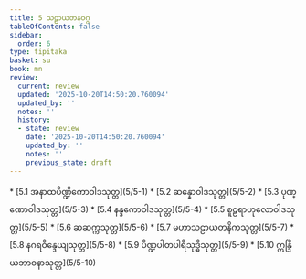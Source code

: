 ```yaml
---
title: 5 သဠာယတနဝဂ္ဂ
tableOfContents: false
sidebar:
  order: 6
type: tipitaka
basket: su
book: mn
review:
  current: review
  updated: '2025-10-20T14:50:20.760094'
  updated_by: ''
  notes: ''
  history:
  - state: review
    date: '2025-10-20T14:50:20.760094'
    updated_by: ''
    notes: ''
    previous_state: draft
---
```



<DynamicBreadcrumb />


<ReviewStatus review={frontmatter.review} showDetails={true} />

<HypothesisAnnotation frontmatter={frontmatter} />



<TableOfContents book="mn" section="5">
* [5.1 အနာထပိဏ္ဍိကောဝါဒသုတ္တ](5/5-1)
* [5.2 ဆန္နောဝါဒသုတ္တ](5/5-2)
* [5.3 ပုဏ္ဏောဝါဒသုတ္တ](5/5-3)
* [5.4 နန္ဒကောဝါဒသုတ္တ](5/5-4)
* [5.5 စူဠရာဟုလောဝါဒသုတ္တ](5/5-5)
* [5.6 ဆဆက္ကသုတ္တ](5/5-6)
* [5.7 မဟာသဠာယတနိကသုတ္တ](5/5-7)
* [5.8 နဂရဝိန္ဒေယျသုတ္တ](5/5-8)
* [5.9 ပိဏ္ဍပါတပါရိသုဒ္ဓိသုတ္တ](5/5-9)
* [5.10 ဣန္ဒြိယဘာဝနာသုတ္တ](5/5-10)
</TableOfContents>